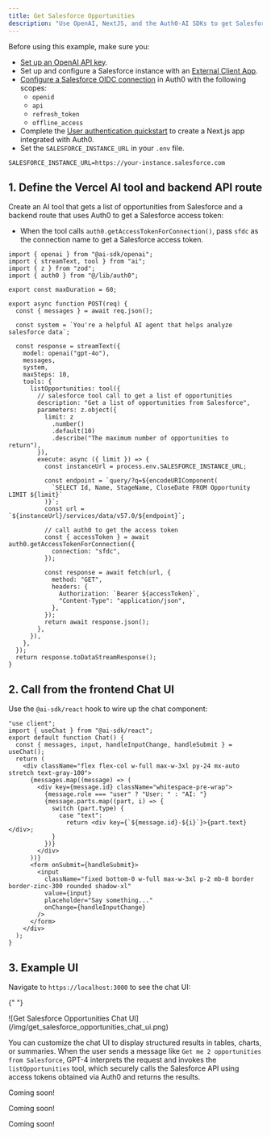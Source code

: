 ```yaml
---
title: Get Salesforce Opportunities
description: "Use OpenAI, NextJS, and the Auth0-AI SDKs to get Salesforce opportunities"
---
```


<Tabs>
  <Tab title="Next.js" icon="https://mintlify-assets.b-cdn.net/auth0/nextjs-svgrepo-com.svg">

  <Card title="Prerequisites">

Before using this example, make sure you:

- [Set up an OpenAI API key](https://platform.openai.com/docs/quickstart?api-mode=chat).
- Set up and configure a Salesforce instance with an [External Client App](https://help.salesforce.com/s/articleView?id=xcloud.external_client_apps.htm&type=5).
- [Configure a Salesforce OIDC connection](https://auth0.com/docs/authenticate/identity-providers/enterprise-identity-providers/oidc) in Auth0 with the following scopes:
  - `openid`
  - `api`
  - `refresh_token`
  - `offline_access`
- Complete the [User authentication quickstart](/get-started/user-authentication) to create a Next.js app integrated with Auth0.
- Set the `SALESFORCE_INSTANCE_URL` in your `.env` file.

```env
SALESFORCE_INSTANCE_URL=https://your-instance.salesforce.com
```

  </Card>

## 1. Define the Vercel AI tool and backend API route

Create an AI tool that gets a list of opportunities from Salesforce and a backend route that uses Auth0 to get a Salesforce access token:

- When the tool calls `auth0.getAccessTokenForConnection()`, pass `sfdc` as the connection name to get a Salesforce access token.

```tsx /app/api/chat/route.js wrap
import { openai } from "@ai-sdk/openai";
import { streamText, tool } from "ai";
import { z } from "zod";
import { auth0 } from "@/lib/auth0";

export const maxDuration = 60;

export async function POST(req) {
  const { messages } = await req.json();

  const system = `You're a helpful AI agent that helps analyze salesforce data`;

  const response = streamText({
    model: openai("gpt-4o"),
    messages,
    system,
    maxSteps: 10,
    tools: {
      listOpportunities: tool({
        // salesforce tool call to get a list of opportunities
        description: "Get a list of opportunities from Salesforce",
        parameters: z.object({
          limit: z
            .number()
            .default(10)
            .describe("The maximum number of opportunities to return"),
        }),
        execute: async ({ limit }) => {
          const instanceUrl = process.env.SALESFORCE_INSTANCE_URL;

          const endpoint = `query/?q=${encodeURIComponent(
            `SELECT Id, Name, StageName, CloseDate FROM Opportunity LIMIT ${limit}`
          )}`;
          const url = `${instanceUrl}/services/data/v57.0/${endpoint}`;

          // call auth0 to get the access token
          const { accessToken } = await auth0.getAccessTokenForConnection({
            connection: "sfdc",
          });

          const response = await fetch(url, {
            method: "GET",
            headers: {
              Authorization: `Bearer ${accessToken}`,
              "Content-Type": "application/json",
            },
          });
          return await response.json();
        },
      }),
    },
  });
  return response.toDataStreamResponse();
}
```

## 2. Call from the frontend Chat UI

Use the `@ai-sdk/react` hook to wire up the chat component:

```tsx ./src/components/chat.tsx wrap
"use client";
import { useChat } from "@ai-sdk/react";
export default function Chat() {
  const { messages, input, handleInputChange, handleSubmit } = useChat();
  return (
    <div className="flex flex-col w-full max-w-3xl py-24 mx-auto stretch text-gray-100">
      {messages.map((message) => (
        <div key={message.id} className="whitespace-pre-wrap">
          {message.role === "user" ? "User: " : "AI: "}
          {message.parts.map((part, i) => {
            switch (part.type) {
              case "text":
                return <div key={`${message.id}-${i}`}>{part.text}</div>;
            }
          })}
        </div>
      ))}
      <form onSubmit={handleSubmit}>
        <input
          className="fixed bottom-0 w-full max-w-3xl p-2 mb-8 border border-zinc-300 rounded shadow-xl"
          value={input}
          placeholder="Say something..."
          onChange={handleInputChange}
        />
      </form>
    </div>
  );
}
```

## 3. Example UI

Navigate to `https://localhost:3000` to see the chat UI:

{" "}
<Frame>
  ![Get Salesforce Opportunities Chat
  UI](/img/get_salesforce_opportunities_chat_ui.png)
</Frame>

You can customize the chat UI to display structured results in tables, charts, or summaries. When the user sends a message like `Get me 2 opportunities from Salesforce`, GPT-4 interprets the request and invokes the `listOpportunities` tool, which securely calls the Salesforce API using access tokens obtained via Auth0 and returns the results.

  </Tab>
  <Tab title="LangChain" icon="https://mintlify-assets.b-cdn.net/auth0/langchain.svg" disabled={true}>

Coming soon!

  </Tab>
  <Tab title="LlamaIndex" icon="https://mintlify-assets.b-cdn.net/auth0/llamadex.svg" disabled={true}>

Coming soon!

  </Tab>
  <Tab title="GenKit" icon="https://mintlify-assets.b-cdn.net/auth0/genkit.svg" disabled={true}>

Coming soon!

  </Tab>

</Tabs>
